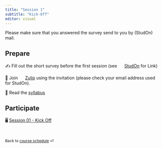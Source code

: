 ```yaml
---
title: "Session 1"
subtitle: "Kick-Off"
editor: visual
---
```


::: callout-important
Please make sure that you answered the survey send to you by (StudOn) mail.
:::
 
## Prepare

✍️ Fill out the short survey before the first session (see ![](https://www.studon.fau.de/favicon.ico){width="16"} [StudOn](https://www.studon.fau.de/crs5349138.html) for Link)

📨 Join ![](https://raw.githubusercontent.com/zulip/zulip/main/static/images/favicon.svg){width="16"} [Zulip](https://fau-dbd.zulipchat.com) using the invitation (please check your email address used for StudOn).

📖 Read the [syllabus](/course-syllabus.html)

## Participate

🖥️ [Session 01 - Kick Off](/slides/slides-01.html)

<br>

::: {style="font-size: 0.875em;"}
Back to [course schedule](/index.html "Course schedule") ⏎
:::
